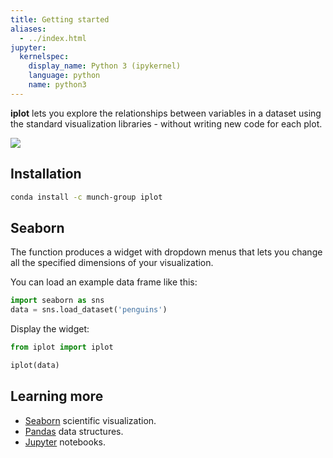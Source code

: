 ```yaml
---
title: Getting started
aliases:
  - ../index.html
jupyter:
  kernelspec:
    display_name: Python 3 (ipykernel)
    language: python
    name: python3
---
```


**iplot** lets you explore the relationships between variables in a dataset using the standard visualization libraries - without writing new code for each plot. 

![](./images/seaborn.gif)

## Installation

```bash
conda install -c munch-group iplot
```

## Seaborn

The [](`iplot`) function produces a widget with dropdown menus that lets you change all the specified dimensions of your visualization.

You can load an example data frame like this:

```python
import seaborn as sns
data = sns.load_dataset('penguins')
```

<!-- You pass the data as the first argument to [](`~iplot.seaborn`) and give keyword arguments for the plot variables you want to control. The values of keyword arguments are the variables in the data frame that are initially displayed. (This is not live code, so the plot below will not update if you use the dropdowns). -->
Display the widget:

```python
from iplot import iplot

iplot(data)
```


<!-- See [this page](seaborn.qmd) for more documentation. -->


## Learning more

* [Seaborn](https://seaborn.pydata.org) scientific visualization.
* [Pandas](https://pandas.pydata.org/docs/index.html#) data structures.
* [Jupyter](https://jupyter.org/) notebooks.
